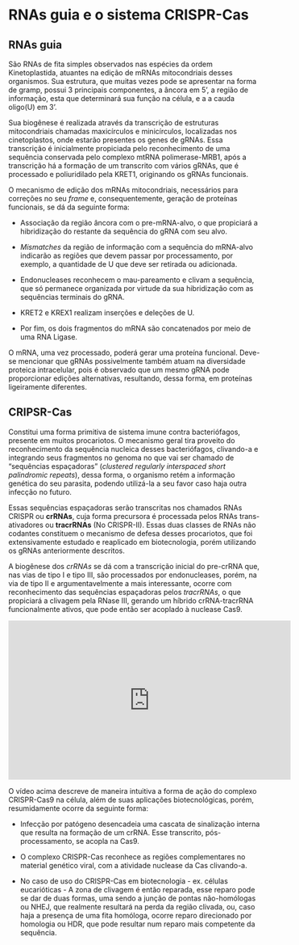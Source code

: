 # RNAs guia e o sistema CRISPR-Cas

## RNAs guia

São RNAs de fita simples observados nas espécies da ordem Kinetoplastida, atuantes na edição de mRNAs mitocondriais desses organismos. Sua estrutura, que muitas vezes pode se apresentar na forma de gramp, possui 3 principais componentes, a âncora em 5', a região de informação, esta que determinará sua função na célula, e a a cauda oligo(U) em 3'. 

Sua biogênese é realizada através da transcrição de estruturas mitocondriais chamadas maxicírculos e minicírculos, localizadas nos cinetoplastos, onde estarão presentes os genes de gRNAs. Essa transcrição é inicialmente propiciada pelo reconhecimento de uma sequência conservada pelo complexo mtRNA polimerase-MRB1, após a transcrição há a formação de um transcrito com vários gRNAs, que é processado e poliuridilado pela KRET1, originando os gRNAs funcionais.

O mecanismo de edição dos mRNAs mitocondriais, necessários para correções no seu *frame* e, consequentemente, geração de proteínas funcionais, se dá da seguinte forma:

* Associação da região âncora com o pre-mRNA-alvo, o que propiciará a hibridização do restante da sequência do gRNA com seu alvo.

* *Mismatches* da região de informação com a sequência do mRNA-alvo indicarão as regiões que devem passar por processamento, por exemplo, a quantidade de U que deve ser retirada ou adicionada.

* Endonucleases reconhecem o mau-pareamento e clivam a sequência, que só permanece organizada por virtude da sua hibridização com as sequências terminais do gRNA.

* KRET2 e KREX1 realizam inserções e deleções de U.

* Por fim, os dois fragmentos do mRNA são concatenados por meio de uma RNA Ligase.

O mRNA, uma vez processado, poderá gerar uma proteína funcional. Deve-se mencionar que gRNAs possivelmente também atuam na diversidade proteica intracelular, pois é observado que um mesmo gRNA pode proporcionar edições alternativas, resultando, dessa forma, em proteínas ligeiramente diferentes. 

## CRIPSR-Cas

Constitui uma forma primitiva de sistema imune contra bacteriófagos, presente em muitos procariotos. O mecanismo geral tira proveito do reconhecimento da sequência nucleica desses bacteriófagos, clivando-a e integrando seus fragmentos no genoma no que vai ser chamado de "sequências espaçadoras" (*clustered regularly interspaced short palindromic repeats*), dessa forma, o organismo retém a informação genética do seu parasita, podendo utilizá-la a seu favor caso haja outra infecção no futuro. 

Essas sequências espaçadoras serão transcritas nos chamados RNAs CRISPR ou **crRNAs**, cuja forma precursora é processada pelos RNAs trans-ativadores ou **tracrRNAs** (No CRISPR-II). Essas duas classes de RNAs não codantes constituem o mecanismo de defesa desses procariotos, que foi extensivamente estudado e reaplicado em biotecnologia, porém utilizando os gRNAs anteriormente descritos.

A biogênese dos *crRNAs* se dá com a transcrição inicial do pre-crRNA que, nas vias de tipo I e tipo III, são processados por endonucleases, porém, na via de tipo II e argumentavelmente a mais interessante, ocorre com reconhecimento das sequências espaçadoras pelos *tracrRNAs*, o que propiciará a clivagem pela RNase III, gerando um híbrido crRNA-tracrRNA funcionalmente ativos, que pode então ser acoplado à nuclease Cas9.

<iframe width="560" height="315" src="https://www.youtube.com/embed/6tw_JVz_IEc?start=64" frameborder="0" allow="accelerometer; autoplay; encrypted-media; gyroscope; picture-in-picture" allowfullscreen></iframe>

O vídeo acima descreve de maneira intuitiva a forma de ação do complexo CRISPR-Cas9 na célula, além de suas aplicações biotecnológicas, porém, resumidamente ocorre da seguinte forma:

* Infecção por patógeno desencadeia uma cascata de sinalização interna que resulta na formação de um crRNA. Esse transcrito, pós-processamento, se acopla na Cas9.

* O complexo CRISPR-Cas reconhece as regiões complementares no material genético viral, com a atividade nuclease da Cas clivando-a.

* No caso de uso do CRISPR-Cas em biotecnologia - ex. células eucarióticas - A zona de clivagem é então reparada, esse reparo pode se dar de duas formas, uma sendo a junção de pontas não-homólogas ou NHEJ, que realmente resultará na perda da região clivada, ou, caso haja a presença de uma fita homóloga, ocorre reparo direcionado por homologia ou HDR, que pode resultar num reparo mais competente da sequência.
